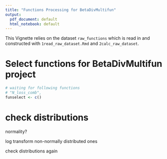 ```yaml
---
title: "Functions Processing for BetaDivMultifun"
output:
  pdf_document: default
  html_notebook: default
---
```

This Vignette relies on the dataset `raw_functions` which is read in and constructed with `1read_raw_dataset.Rmd` and `2calc_raw_dataset`. 

# Select functions for BetaDivMultifun project
```r
# waiting for following functions
# "N_loss_comb", 
funselect <- c()
```


# check distributions
normality?

log transform non-normally distributed ones

check distributions again